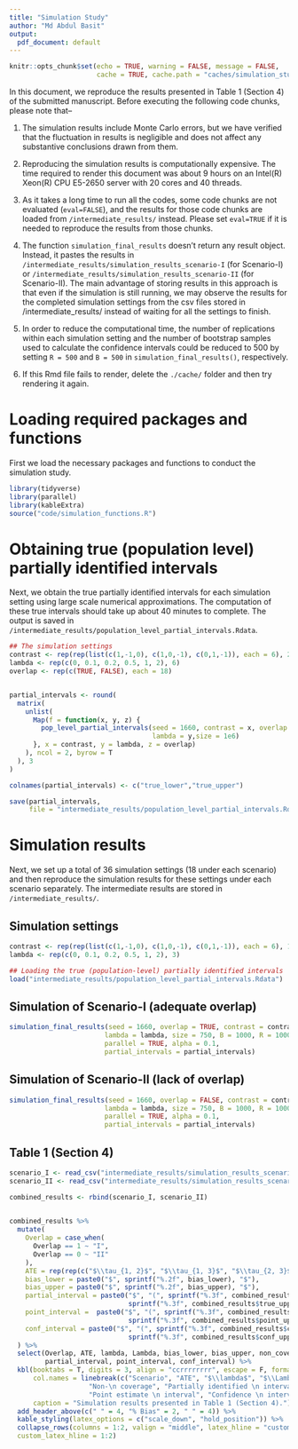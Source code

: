 ```yaml
---
title: "Simulation Study"
author: "Md Abdul Basit"
output:
  pdf_document: default
---
```


```r
knitr::opts_chunk$set(echo = TRUE, warning = FALSE, message = FALSE,
                      cache = TRUE, cache.path = "caches/simulation_study_cache/")
```

In this document, we reproduce the results presented in Table 1 (Section 4) of the submitted manuscript. Before executing the following code chunks, please note that--

1. The simulation results include Monte Carlo errors, but we have verified that the fluctuation in results is negligible and does not affect any substantive conclusions drawn from them.

2. Reproducing the simulation results is computationally expensive. The time required to render this document was about 9 hours on an Intel(R) Xeon(R) CPU E5-2650 server with 20 cores and 40 threads.

3. As it takes a long time to run all the codes, some code chunks are not evaluated (`eval=FALSE`), and the results for those code chunks are loaded from `/intermediate_results/` instead. Please set `eval=TRUE` if it is needed to reproduce the results from those chunks.

4. The function `simulation_final_results` doesn't return any result object. Instead, it pastes the results in `/intermediate_results/simulation_results_scenario-I` (for Scenario-I) or `/intermediate_results/simulation_results_scenario-II` (for Scenario-II). The main advantage of storing results in this approach is that even if the simulation is still running, we may observe the results for the completed simulation settings from the csv files stored in /intermediate_results/ instead of waiting for all the settings to finish.

5. In order to reduce the computational time, the number of replications within each simulation setting and the number of bootstrap samples used to calculate the confidence intervals could be reduced to 500 by setting `R = 500` and `B = 500` in `simulation_final_results()`, respectively.

6. If this Rmd file fails to render, delete the `./cache/` folder and then try rendering it again.

# Loading required packages and functions

First we load the necessary packages and functions to conduct the simulation study.
```r
library(tidyverse)
library(parallel)
library(kableExtra)
source("code/simulation_functions.R")
```

# Obtaining true (population level) partially identified intervals

Next, we obtain the true partially identified intervals for each simulation setting using large scale numerical approximations. The computation of these true intervals should take up about 40 minutes to complete. The output is saved in  `/intermediate_results/population_level_partial_intervals.Rdata`.

```r
## The simulation settings
contrast <- rep(rep(list(c(1,-1,0), c(1,0,-1), c(0,1,-1)), each = 6), 2)
lambda <- rep(c(0, 0.1, 0.2, 0.5, 1, 2), 6)
overlap <- rep(c(TRUE, FALSE), each = 18)


partial_intervals <- round(
  matrix(
    unlist(
      Map(f = function(x, y, z) {
        pop_level_partial_intervals(seed = 1660, contrast = x, overlap = z,
                                    lambda = y,size = 1e6)
      }, x = contrast, y = lambda, z = overlap)
    ), ncol = 2, byrow = T
  ), 3
)

colnames(partial_intervals) <- c("true_lower","true_upper")

save(partial_intervals,
     file = "intermediate_results/population_level_partial_intervals.Rdata")
```

# Simulation results

Next, we set up a total of 36 simulation settings (18 under each scenario) and then reproduce the simulation results for these settings under each scenario separately. The intermediate results are stored in `/intermediate_results/`.

## Simulation settings

```r
contrast <- rep(rep(list(c(1,-1,0), c(1,0,-1), c(0,1,-1)), each = 6), 1)
lambda <- rep(c(0, 0.1, 0.2, 0.5, 1, 2), 3)

## Loading the true (population-level) partially identified intervals
load("intermediate_results/population_level_partial_intervals.Rdata")
```

## Simulation of Scenario-I (adequate overlap)

```r
simulation_final_results(seed = 1660, overlap = TRUE, contrast = contrast,
                        lambda = lambda, size = 750, B = 1000, R = 1000,
                        parallel = TRUE, alpha = 0.1,
                        partial_intervals = partial_intervals)

```



## Simulation of Scenario-II (lack of overlap)

```r
simulation_final_results(seed = 1660, overlap = FALSE, contrast = contrast,
                        lambda = lambda, size = 750, B = 1000, R = 1000,
                        parallel = TRUE, alpha = 0.1,
                        partial_intervals = partial_intervals)

```


## Table 1 (Section 4)

```r
scenario_I <- read_csv("intermediate_results/simulation_results_scenario-I.csv")
scenario_II <- read_csv("intermediate_results/simulation_results_scenario-II.csv")

combined_results <- rbind(scenario_I, scenario_II)

  
combined_results %>%
  mutate(
    Overlap = case_when(
      Overlap == 1 ~ "I",
      Overlap == 0 ~ "II"
    ),
    ATE = rep(rep(c("$\\tau_{1, 2}$", "$\\tau_{1, 3}$", "$\\tau_{2, 3}$"), each = 6), 2),
    bias_lower = paste0("$", sprintf("%.2f", bias_lower), "$"),
    bias_upper = paste0("$", sprintf("%.2f", bias_upper), "$"),
    partial_interval = paste0("$", "(", sprintf("%.3f", combined_results$true_lower), ", ",
                              sprintf("%.3f", combined_results$true_upper), ")", "$"),
    point_interval =  paste0("$", "(", sprintf("%.3f", combined_results$point_lower), ", ",
                              sprintf("%.3f", combined_results$point_upper), ")", "$"),
    conf_interval = paste0("$", "(", sprintf("%.3f", combined_results$conf_lower), ", ",
                              sprintf("%.3f", combined_results$conf_upper), ")", "$"),
  ) %>%
  select(Overlap, ATE, lambda, Lambda, bias_lower, bias_upper, non_coverage,
         partial_interval, point_interval, conf_interval) %>%
  kbl(booktabs = T, digits = 3, align = "ccrrrrrrrr", escape = F, format = "latex",
      col.names = linebreak(c("Scenario", "ATE", "$\\lambda$", "$\\Lambda$", "Lower", "Upper",
                    "Non-\n coverage", "Partially identified \n interval",
                    "Point estimate \n interval", "Confidence \n interval"), align = "c"),
      caption = "Simulation results presented in Table 1 (Section 4).") %>%
  add_header_above(c(" " = 4, "% Bias" = 2, " " = 4)) %>%
  kable_styling(latex_options = c("scale_down", "hold_position")) %>%
  collapse_rows(columns = 1:2, valign = "middle", latex_hline = "custom",
  custom_latex_hline = 1:2)

```

